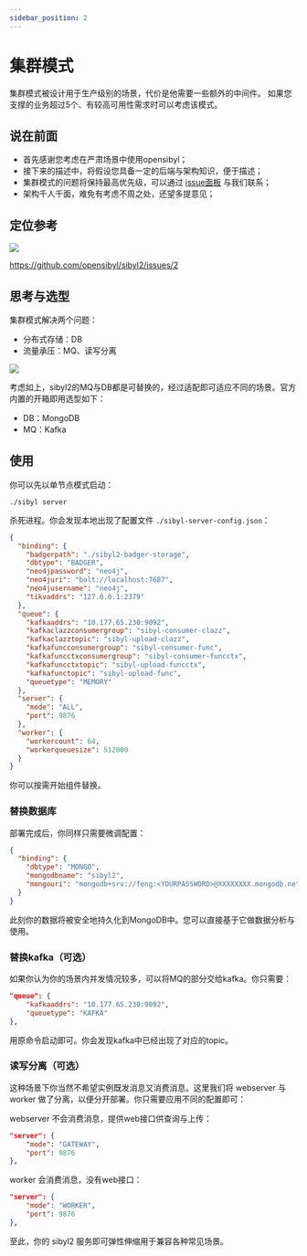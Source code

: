 ```yaml
---
sidebar_position: 2
---
```


# 集群模式

集群模式被设计用于生产级别的场景，代价是他需要一些额外的中间件。
如果您支撑的业务超过5个、有较高可用性需求时可以考虑该模式。

## 说在前面

- 首先感谢您考虑在严肃场景中使用opensibyl；
- 接下来的描述中，将假设您具备一定的后端与架构知识，便于描述；
- 集群模式的问题将保持最高优先级，可以通过 [issue面板](https://github.com/opensibyl/sibyl2/issues) 与我们联系；
- 架构千人千面，难免有考虑不周之处，还望多提意见；

## 定位参考

![](https://user-images.githubusercontent.com/13421694/207398617-ee015eea-b9bd-4b57-8479-4c690246be17.png)

https://github.com/opensibyl/sibyl2/issues/2

## 思考与选型

集群模式解决两个问题：

- 分布式存储：DB
- 流量承压：MQ、读写分离

![](https://user-images.githubusercontent.com/13421694/207405128-d0f40bad-141d-46fb-a57f-78e3e38827b1.png)

考虑如上，sibyl2的MQ与DB都是可替换的，经过适配即可适应不同的场景。官方内置的开箱即用选型如下：

- DB：MongoDB
- MQ：Kafka

## 使用

你可以先以单节点模式启动：

```
./sibyl server
```

杀死进程。你会发现本地出现了配置文件 `./sibyl-server-config.json`：

```json
{
  "binding": {
    "badgerpath": "./sibyl2-badger-storage",
    "dbtype": "BADGER",
    "neo4jpassword": "neo4j",
    "neo4juri": "bolt://localhost:7687",
    "neo4jusername": "neo4j",
    "tikvaddrs": "127.0.0.1:2379"
  },
  "queue": {
    "kafkaaddrs": "10.177.65.230:9092",
    "kafkaclazzconsumergroup": "sibyl-consumer-clazz",
    "kafkaclazztopic": "sibyl-upload-clazz",
    "kafkafuncconsumergroup": "sibyl-consumer-func",
    "kafkafuncctxconsumergroup": "sibyl-consumer-funcctx",
    "kafkafuncctxtopic": "sibyl-upload-funcctx",
    "kafkafunctopic": "sibyl-upload-func",
    "queuetype": "MEMORY"
  },
  "server": {
    "mode": "ALL",
    "port": 9876
  },
  "worker": {
    "workercount": 64,
    "workerqueuesize": 512000
  }
}
```

你可以按需开始组件替换。

### 替换数据库

部署完成后，你同样只需要微调配置：

```json
{
  "binding": {
    "dbtype": "MONGO",
    "mongodbname": "sibyl2",
    "mongouri": "mongodb+srv://feng:<YOURPASSWORD>@XXXXXXXX.mongodb.net/test"
  }
}
```

此刻你的数据将被安全地持久化到MongoDB中。您可以直接基于它做数据分析与使用。

### 替换kafka（可选）

如果你认为你的场景内并发情况较多，可以将MQ的部分交给kafka。你只需要：

```json
"queue": {
    "kafkaaddrs": "10.177.65.230:9092",
    "queuetype": "KAFKA"
},
```

用原命令启动即可。你会发现kafka中已经出现了对应的topic。

### 读写分离（可选）

这种场景下你当然不希望实例既发消息又消费消息。这里我们将 webserver 与 worker 做了分离，以便分开部署。你只需要应用不同的配置即可：

webserver 不会消费消息，提供web接口供查询与上传：

```json
"server": {
    "mode": "GATEWAY",
    "port": 9876
},
```

worker 会消费消息，没有web接口：

```json
"server": {
    "mode": "WORKER",
    "port": 9876
},
```

至此，你的 sibyl2 服务即可弹性伸缩用于兼容各种常见场景。

